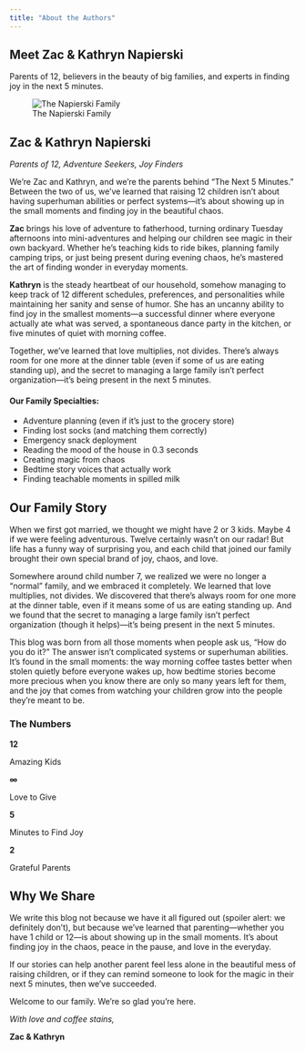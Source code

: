 ```yaml
---
title: "About the Authors"
---
```


::: {.authors-hero}
::: {.authors-intro}
# Meet Zac & Kathryn Napierski

Parents of 12, believers in the beauty of big families, and experts in finding joy in the next 5 minutes.
:::
:::

::: {.authors-container}

::: {.authors-grid}
::: {.author-card}
::: {.author-photo}
![The Napierski Family](images/family.jpg){.author-image alt="The Napierski Family"}
:::

::: {.author-content}
## <i class="fas fa-heart"></i> Zac & Kathryn Napierski

*Parents of 12, Adventure Seekers, Joy Finders*

We're Zac and Kathryn, and we're the parents behind "The Next 5 Minutes." Between the two of us, we've learned that raising 12 children isn't about having superhuman abilities or perfect systems—it's about showing up in the small moments and finding joy in the beautiful chaos.

**Zac** brings his love of adventure to fatherhood, turning ordinary Tuesday afternoons into mini-adventures and helping our children see magic in their own backyard. Whether he's teaching kids to ride bikes, planning family camping trips, or just being present during evening chaos, he's mastered the art of finding wonder in everyday moments.

**Kathryn** is the steady heartbeat of our household, somehow managing to keep track of 12 different schedules, preferences, and personalities while maintaining her sanity and sense of humor. She has an uncanny ability to find joy in the smallest moments—a successful dinner where everyone actually ate what was served, a spontaneous dance party in the kitchen, or five minutes of quiet with morning coffee.

Together, we've learned that love multiplies, not divides. There's always room for one more at the dinner table (even if some of us are eating standing up), and the secret to managing a large family isn't perfect organization—it's being present in the next 5 minutes.

::: {.author-specialties}
#### Our Family Specialties:
- Adventure planning (even if it's just to the grocery store)
- Finding lost socks (and matching them correctly)
- Emergency snack deployment
- Reading the mood of the house in 0.3 seconds
- Creating magic from chaos
- Bedtime story voices that actually work
- Finding teachable moments in spilled milk
:::
:::
:::
:::

:::

::: {.family-story}
::: {.story-container}
## <i class="fas fa-home"></i> Our Family Story

::: {.story-content}
::: {.story-text}
When we first got married, we thought we might have 2 or 3 kids. Maybe 4 if we were feeling adventurous. Twelve certainly wasn't on our radar! But life has a funny way of surprising you, and each child that joined our family brought their own special brand of joy, chaos, and love.

Somewhere around child number 7, we realized we were no longer a "normal" family, and we embraced it completely. We learned that love multiplies, not divides. We discovered that there's always room for one more at the dinner table, even if it means some of us are eating standing up. And we found that the secret to managing a large family isn't perfect organization (though it helps)—it's being present in the next 5 minutes.

This blog was born from all those moments when people ask us, "How do you do it?" The answer isn't complicated systems or superhuman abilities. It's found in the small moments: the way morning coffee tastes better when stolen quietly before everyone wakes up, how bedtime stories become more precious when you know there are only so many years left for them, and the joy that comes from watching your children grow into the people they're meant to be.
:::

::: {.family-stats}
### The Numbers

::: {.stats-grid}
::: {.stat}
**12**

Amazing Kids
:::

::: {.stat}
**∞**

Love to Give
:::

::: {.stat}
**5**

Minutes to Find Joy
:::

::: {.stat}
**2**

Grateful Parents
:::
:::
:::
:::
:::
:::

::: {.authors-mission}
::: {.mission-container}
## <i class="fas fa-star"></i> Why We Share

We write this blog not because we have it all figured out (spoiler alert: we definitely don't), but because we've learned that parenting—whether you have 1 child or 12—is about showing up in the small moments. It's about finding joy in the chaos, peace in the pause, and love in the everyday.

If our stories can help another parent feel less alone in the beautiful mess of raising children, or if they can remind someone to look for the magic in their next 5 minutes, then we've succeeded.

Welcome to our family. We're so glad you're here.

::: {.signature}
*With love and coffee stains,*

**Zac & Kathryn**
:::
:::
:::